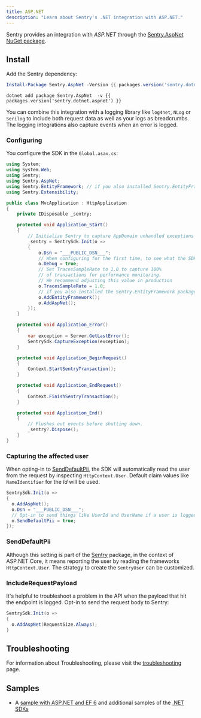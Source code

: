 ```yaml
---
title: ASP.NET
description: "Learn about Sentry's .NET integration with ASP.NET."
---
```


Sentry provides an integration with _ASP.NET_ through the [Sentry.AspNet NuGet package](https://www.nuget.org/packages/Sentry.AspNet).

## Install

Add the Sentry dependency:

```powershell {tabTitle:Package Manager}
Install-Package Sentry.AspNet -Version {{ packages.version('sentry.dotnet.aspnet') }}
```

```shell {tabTitle:.NET Core CLI}
dotnet add package Sentry.AspNet  -v {{ packages.version('sentry.dotnet.aspnet') }}
```

You can combine this integration with a logging library like `log4net`, `NLog` or `Serilog` to include both request data
as well as your logs as breadcrumbs. The logging integrations also capture events when an error is logged.

### Configuring

You configure the SDK in the `Global.asax.cs`:

```csharp
using System;
using System.Web;
using Sentry;
using Sentry.AspNet;
using Sentry.EntityFramework; // if you also installed Sentry.EntityFramework
using Sentry.Extensibility;

public class MvcApplication : HttpApplication
{
    private IDisposable _sentry;

    protected void Application_Start()
    {
        // Initialize Sentry to capture AppDomain unhandled exceptions and more.
        _sentry = SentrySdk.Init(o =>
        {
            o.Dsn = "___PUBLIC_DSN___";
            // When configuring for the first time, to see what the SDK is doing:
            o.Debug = true;
            // Set TracesSampleRate to 1.0 to capture 100%
            // of transactions for performance monitoring.
            // We recommend adjusting this value in production
            o.TracesSampleRate = 1.0;
            // if you also installed the Sentry.EntityFramework package
            o.AddEntityFramework();
            o.AddAspNet();
        });
    }

    protected void Application_Error()
    {
        var exception = Server.GetLastError();
        SentrySdk.CaptureException(exception);
    }

    protected void Application_BeginRequest()
    {
        Context.StartSentryTransaction();
    }

    protected void Application_EndRequest()
    {
        Context.FinishSentryTransaction();
    }

    protected void Application_End()
    {
        // Flushes out events before shutting down.
        _sentry?.Dispose();
    }
}
```

### Capturing the affected user

When opting-in to [SendDefaultPii](#senddefaultpii), the SDK will automatically read the user from the request by inspecting `HttpContext.User`. Default claim values like `NameIdentifier` for the _Id_ will be used.

```csharp
SentrySdk.Init(o =>
{
  o.AddAspNet();
  o.Dsn = "___PUBLIC_DSN___";
  // Opt-in to send things like UserId and UserName if a user is logged-in
  o.SendDefaultPii = true;
});
```

### SendDefaultPii

Although this setting is part of the [Sentry](/platforms/dotnet/) package, in the context of ASP.NET Core, it means reporting the user by reading the frameworks `HttpContext.User`. The strategy to create the `SentryUser` can be customized.

### IncludeRequestPayload

It's helpful to troubleshoot a problem in the API when the payload that hit the endpoint is logged.
Opt-in to send the request body to Sentry:

```csharp
SentrySdk.Init(o =>
{
  o.AddAspNet(RequestSize.Always);
}
```

## Troubleshooting

For information about Troubleshooting, please visit the [troubleshooting](troubleshooting) page.

## Samples

- A [sample with ASP.NET and EF 6](https://github.com/getsentry/examples/tree/master/dotnet/AspNetMvc5Ef6) and additional samples of the [.NET SDKs](https://github.com/getsentry/examples/tree/master/dotnet)
